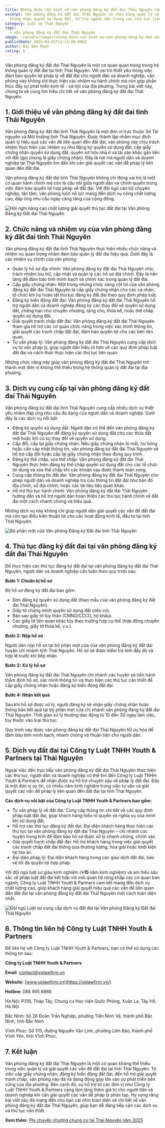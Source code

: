 ```yaml
---
title: Những điều cần biết về văn phòng đăng ký đất đai Thái Nguyên năm 2025
excerpt: Văn phòng đăng ký đất đai Thái Nguyên có chức năng quản lý và cấp giấy
  chứng nhận quyền sử dụng đất, hỗ trợ người dân trong các thủ tục liên quan
category: Luật sư Thái Nguyên
tags:
  - văn phòng đăng ký đất đai Thái Nguyên
image: ~/assets/images/nhung-dieu-can-biet-ve-van-phong-dang-ky-dat-dai-tinh-thai-nguyen-nam2025.jpg
publishDate: 2025-04-01T11:11:00.000Z
author: Bùi Đức Mạnh
rating: 5
---
```

Văn phòng đăng ký đất đai Thái Nguyên là một cơ quan quan trọng trong hệ thống quản lý đất đai tại tỉnh Thái Nguyên. Với vai trò thiết yếu trong việc đảm bảo quyền lợi pháp lý về đất đai cho người dân và doanh nghiệp, văn phòng này không chỉ thực hiện các nhiệm vụ hành chính mà còn góp phần thúc đẩy sự phát triển kinh tế - xã hội của địa phương. Trong bài viết này, chúng ta sẽ cùng tìm hiểu chi tiết về văn phòng đăng ký đất đai Thái Nguyên.

## 1. Giới thiệu về văn phòng đăng ký đất đai tỉnh Thái Nguyên

Văn phòng đăng ký đất đai tỉnh Thái Nguyên là một đơn vị trực thuộc Sở Tài nguyên và Môi trường tỉnh Thái Nguyên. Được thành lập nhằm mục đích quản lý hiệu quả các vấn đề liên quan đến đất đai, văn phòng này chịu trách nhiệm thực hiện các nhiệm vụ như đăng ký quyền sử dụng đất, cấp giấy chứng nhận quyền sử dụng đất, quyền sở hữu nhà ở và tài sản khác gắn liền với đất (gọi chung là giấy chứng nhận). Đây là nơi mà người dân và doanh nghiệp tại Thái Nguyên tìm đến khi cần giải quyết các vấn đề pháp lý liên quan đến đất đai.

Văn phòng đăng ký đất đai tỉnh Thái Nguyên không chỉ đóng vai trò là một cơ quan hành chính mà còn là cầu nối giữa người dân và chính quyền trong việc đảm bảo quyền lợi hợp pháp về đất đai. Với đội ngũ cán bộ chuyên nghiệp, tận tâm, văn phòng luôn nỗ lực mang đến dịch vụ công chất lượng cao, đáp ứng nhu cầu ngày càng tăng của cộng đồng.

![Hội nghị nâng cao chất lượng giải quyết thủ tục đất đai tại Văn phòng Đăng ký Đất đai Thái Nguyên](~/assets/images/hoi-nghi-nang-cao-chat-luong-giai-quyet-thu-tuc-dat-dai-tai-van-phong-dang-ky-dat-dai-thai-nguyen.jpg "Hội nghị nâng cao chất lượng giải quyết thủ tục đất đai tại Văn phòng Đăng ký Đất đai Thái Nguyên")

## 2. Chức năng và nhiệm vụ của văn phòng đăng ký đất đai tỉnh Thái Nguyên

Văn phòng đăng ký đất đai tỉnh Thái Nguyên thực hiện nhiều chức năng và nhiệm vụ quan trọng nhằm đảm bảo quản lý đất đai hiệu quả. Dưới đây là các nhiệm vụ chính của văn phòng:

* Quản lý hồ sơ địa chính: Văn phòng đăng ký đất đai Thái Nguyên chịu trách nhiệm lưu trữ, cập nhật và quản lý các hồ sơ địa chính. Đây là nền tảng để đảm bảo tính minh bạch và chính xác trong quản lý đất đai.
* Cấp giấy chứng nhận: Một trong những chức năng cốt lõi của văn phòng đăng ký đất đai Thái Nguyên là cấp giấy chứng nhận cho các cá nhân, tổ chức khi họ hoàn tất thủ tục đăng ký đất đai theo quy định pháp luật.
* Đăng ký biến động đất đai: Văn phòng đăng ký đất đai Thái Nguyên hỗ trợ người dân và doanh nghiệp đăng ký các thay đổi về quyền sử dụng đất, chẳng hạn như chuyển nhượng, tặng cho, thừa kế, hoặc thế chấp quyền sử dụng đất.
* Giải quyết tranh chấp đất đai: Văn phòng đăng ký đất đai Thái Nguyên tham gia hỗ trợ các cơ quan chức năng trong việc xác minh thông tin, giải quyết các tranh chấp đất đai, đảm bảo quyền lợi cho các bên liên quan.
* Tư vấn pháp lý: Văn phòng đăng ký đất đai Thái Nguyên cung cấp dịch vụ tư vấn pháp lý, giúp người dân hiểu rõ hơn về các quy định pháp luật đất đai và cách thức thực hiện các thủ tục liên quan.

Những chức năng này giúp văn phòng đăng ký đất đai Thái Nguyên trở thành một đơn vị không thể thiếu trong hệ thống quản lý đất đai tại địa phương.

## 3. Dịch vụ cung cấp tại văn phòng đăng ký đất đai Thái Nguyên

Văn phòng đăng ký đất đai tỉnh Thái Nguyên cung cấp nhiều dịch vụ thiết yếu nhằm đáp ứng nhu cầu đa dạng của người dân và doanh nghiệp. Dưới đây là các dịch vụ nổi bật:

* Đăng ký quyền sử dụng đất: Người dân có thể đến văn phòng đăng ký đất đai Thái Nguyên để đăng ký quyền sử dụng đất cho các thửa đất mới hoặc khi có sự thay đổi về quyền sử dụng.
* Cấp đổi, cấp lại giấy chứng nhận: Nếu giấy chứng nhận bị mất, hư hỏng hoặc cần cập nhật thông tin, văn phòng đăng ký đất đai Thái Nguyên sẽ hỗ trợ cấp đổi hoặc cấp lại giấy chứng nhận theo đúng quy trình.
* Đăng ký thế chấp, xóa thế chấp: Văn phòng đăng ký đất đai Thái Nguyên thực hiện đăng ký thế chấp quyền sử dụng đất cho các tổ chức tín dụng và xóa thế chấp khi các khoản vay được thanh toán xong.
* Cung cấp thông tin đất đai: Văn phòng đăng ký đất đai Thái Nguyên cho phép người dân và doanh nghiệp tra cứu thông tin đất đai như bản đồ địa chính, sổ địa chính, hoặc các tài liệu liên quan khác.
* Hỗ trợ thủ tục hành chính: Văn phòng đăng ký đất đai Thái Nguyên hướng dẫn và hỗ trợ người dân hoàn thiện các thủ tục hành chính về đất đai một cách nhanh chóng và hiệu quả.

Những dịch vụ này không chỉ giúp người dân giải quyết các vấn đề đất đai mà còn tạo điều kiện thuận lợi cho các hoạt động kinh tế, đầu tư tại tỉnh Thái Nguyên.

![Bộ phận một cửa Văn phòng Đăng ký Đất đai tỉnh Thái Nguyên](~/assets/images/bo-phan-mot-cua-van-phong-dang-ky-dat-dai-tinh-thai-nguyen.jpg "Bộ phận một cửa Văn phòng Đăng ký Đất đai tỉnh Thái Nguyên")

## 4. Thủ tục đăng ký đất đai tại văn phòng đăng ký đất đai Thái Nguyên

Để thực hiện các thủ tục đăng ký đất đai tại văn phòng đăng ký đất đai Thái Nguyên, người dân và doanh nghiệp cần tuân theo quy trình sau:

**Bước 1: Chuẩn bị hồ sơ**

Bộ hồ sơ đăng ký đất đai bao gồm:

* Đơn đăng ký quyền sử dụng đất (theo mẫu của văn phòng đăng ký đất đai Thái Nguyên).
* Giấy tờ chứng minh quyền sử dụng đất (nếu có).
* Bản sao giấy tờ tùy thân (CMND/CCCD, hộ khẩu).
* Các giấy tờ liên quan khác tùy theo trường hợp cụ thể (hợp đồng chuyển nhượng, giấy tờ thừa kế, v.v.).

**Bước 2: Nộp hồ sơ**

Người dân nộp hồ sơ tại bộ phận một cửa của văn phòng đăng ký đất đai huyện chi nhánh tỉnh Thái Nguyên. Hồ sơ sẽ được kiểm tra tính đầy đủ và hợp lệ trước khi tiếp nhận.

**Bước 3: Xử lý hồ sơ**

Văn phòng đăng ký đất đai Thái Nguyên chi nhánh các huyện sẽ tiến hành thẩm định hồ sơ, xác minh thông tin và thực hiện các thủ tục cần thiết để cấp giấy chứng nhận hoặc đăng ký biến động đất đai.

**Bước 4: Nhận kết quả**

Sau khi hồ sơ được xử lý, người đăng ký sẽ nhận giấy chứng nhận hoặc thông báo kết quả tại bộ phận một cửa chi nhánh văn phòng đăng ký đất đai Thái Nguyên. Thời gian xử lý thường dao động từ 10 đến 30 ngày làm việc, tùy thuộc vào loại thủ tục.

Quy trình này được văn phòng đăng ký đất đai Thái Nguyên tối ưu hóa để đảm bảo tính minh bạch, nhanh chóng và thuận tiện cho người dân.

## 5. Dịch vụ đất đai tại Công ty Luật TNHH Youth & Partners tại Thái Nguyên

Ngoài việc đến trực tiếp văn phòng đăng ký đất đai Thái Nguyên thực hiện các thủ tục, người dân và doanh nghiệp có thể tìm đến Công ty Luật TNHH Youth & Partners để nhận được sự hỗ trợ chuyên sâu về pháp lý đất đai. Đây là một đơn vị uy tín, có nhiều năm kinh nghiệm trong việc tư vấn và giải quyết các vấn đề pháp lý liên quan đến đất đai tại tỉnh Thái Nguyên.

**Các dịch vụ nổi bật của Công ty Luật TNHH Youth & Partners bao gồm:**

* Tư vấn pháp lý về đất đai: Cung cấp thông tin chi tiết về các quy định pháp luật đất đai, giúp khách hàng hiểu rõ quyền và nghĩa vụ của mình khi sử dụng đất.
* Hỗ trợ các thủ tục đăng ký đất đai: Đại diện khách hàng thực hiện các thủ tục tại văn phòng đăng ký đất đai Thái Nguyên – chi nhánh các huyện trong tỉnh để đảm bảo hồ sơ được xử lý nhanh chóng, chính xác.
* Giải quyết tranh chấp đất đai: Hỗ trợ khách hàng trong việc giải quyết các tranh chấp đất đai thông qua thương lượng, hòa giải hoặc khởi kiện tại tòa án.
* Đại diện pháp lý: Đại diện khách hàng trong các giao dịch đất đai, bảo vệ tối đa quyền lợi hợp pháp.

Với đội ngũ luật sư giàu kinh nghiệm (**\>15** năm kinh nghiệm) và am hiểu sâu sắc về pháp luật đất đai kết hợp với mối quan hệ rộng khắp các cơ quan ban ngành, Công ty Luật TNHH Youth & Partners cam kết mang đến dịch vụ chất lượng cao, giúp khách hàng giải quyết hiệu quả các vấn đề liên quan đến đất đai tại văn phòng đăng ký đất đai Thái Nguyên một cách toàn diện nhất.

![Đội ngũ Luật sư cung cấp dịch vụ đất đai tại Văn phòng Đăng ký Đất đai Thái Nguyên](~/assets/images/doi-ngu-luat-su-cung-cap-dich-vu-dat-dai-tai-van-phong-dang-ky-dat-dai-thai-nguyen.jpg "Đội ngũ Luật sư cung cấp dịch vụ đất đai tại Văn phòng Đăng ký Đất đai Thái Nguyên")

## 6. Thông tin liên hệ Công ty Luật TNHH Youth & Partners

Để liên hệ với Công ty Luật TNHH Youth & Partners, bạn có thể sử dụng các thông tin sau:

**Công ty Luật TNHH Youth & Partners**

**Email**: [contact@yplawfirm.vn](mailto:contact@yplawfirm.vn)

**Website**: [www.yplawfirm.vn](https://yplawfirm.vn/)

**Hotline**: 088 995 6888

Hà Nội: P316, Tháp Tây, Chung cư Học viện Quốc Phòng, Xuân La, Tây Hồ, Hà Nội

Bắc Ninh: Số 26 Đoàn Trần Nghiệp, phường Tiền Ninh Vệ, thành phố Bắc Ninh, tỉnh Bắc Ninh

Vĩnh Phúc: Số 170, đường Nguyễn Văn Linh, phường Liên Bảo, thành phố Vĩnh Yên, tỉnh Vĩnh Phúc.

## 7. Kết luận

Văn phòng đăng ký đất đai Thái Nguyên là một cơ quan không thể thiếu trong việc quản lý và giải quyết các vấn đề đất đai tại tỉnh Thái Nguyên. Từ việc cấp giấy chứng nhận, đăng ký biến động đất đai, đến hỗ trợ giải quyết tranh chấp, văn phòng này đã và đang đóng góp lớn vào sự phát triển bền vững của địa phương. Bên cạnh đó, sự hỗ trợ từ các đơn vị như Công ty Luật TNHH Youth & Partners càng làm tăng thêm giá trị cho người dân và doanh nghiệp khi cần giải quyết các vấn đề pháp lý phức tạp. Hy vọng rằng bài viết này đã mang đến cho bạn cái nhìn toàn diện và chi tiết về văn phòng đăng ký đất đai Thái Nguyên, giúp bạn dễ dàng tiếp cận các dịch vụ và thủ tục cần thiết.

**Xem thêm:** [Phí chuyển nhượng chung cư tại Thái Nguyên năm 2025](https://yplawfirm.vn/phap-ly/phi-chuyen-nhuong-chung-cu-tai-thai-nguyen-nam-2025)
